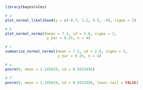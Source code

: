 ```r
library(bayesrules)
```

```r
# a
plot_normal_likelihood(y = c(-0.7, 1.2, 4.5, -4), sigma = 2)
```

```r
# b
plot_normal_normal(mean = 7.2, sd = 2.6, sigma = 2, 
                   y_bar = 0.25, n = 4)
```

```r
# c
summarize_normal_normal(mean = 7.2, sd = 2.6, sigma = 2, 
                        y_bar = 0.25, n = 4)
```

```r
# e
pnorm(0, mean = 1.145619, sd = 0.9333456)
```

```r
# f
pnorm(8, mean = 1.145619, sd = 0.9333456, lower.tail = FALSE)
```

